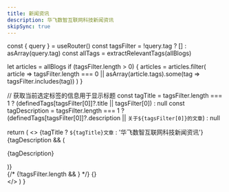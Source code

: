 ```yaml
---
title: 新闻资讯
description: 华飞数智互联网科技新闻资讯
skipSync: true
---
```



  const { query } = useRouter()
  const tagsFilter = !query.tag ? [] : asArray(query.tag)
  const allTags = extractRelevantTags(allBlogs)
  
  let articles = allBlogs
  if (tagsFilter.length > 0) {
    articles = articles.filter(
      article =>
        tagsFilter.length === 0 || asArray(article.tags).some(tag => tagsFilter.includes(tag))
    )
  }
  
  // 获取当前选定标签的信息用于显示标题
  const tagTitle = tagsFilter.length === 1 
    ? (definedTags[tagsFilter[0]]?.title || tagsFilter[0]) 
    : null
  const tagDescription = tagsFilter.length === 1 
    ? (definedTags[tagsFilter[0]]?.description || `关于${tagsFilter[0]}的文章`) 
    : null
    
  return (
    <>
      <HeroSection>
        <Heading>{tagTitle ? `${tagTitle}文章` : '华飞数智互联网科技新闻资讯'}</Heading>
        {tagDescription && (
          <p className="mt-4 text-lg text-center text-gray-600 dark:text-gray-400">{tagDescription}</p>
        )}
      </HeroSection>
      <div className="nextra-container">
        <TagList tags={allTags} withCount asLink className="mb-20 mt-10" />
        {/* {!tagsFilter.length && <Newsletter />} */}
        {<BlogCardList articles={articles} />}
      </div>
    </>
  )
}
